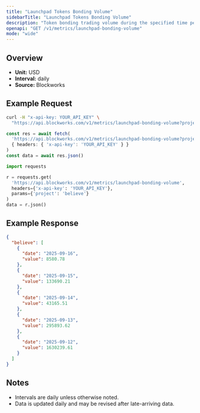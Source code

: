 ```yaml
---
title: "Launchpad Tokens Bonding Volume"
sidebarTitle: "Launchpad Tokens Bonding Volume"
description: "Token bonding trading volume during the specified time period for given launchpad."
openapi: "GET /v1/metrics/launchpad-bonding-volume"
mode: "wide"
---
```


## Overview

- **Unit:** USD
- **Interval:** daily
- **Source:** Blockworks

## Example Request

<CodeGroup>

```bash cURL
curl -H "x-api-key: YOUR_API_KEY" \
  "https://api.blockworks.com/v1/metrics/launchpad-bonding-volume?project=believe"
```

```typescript TypeScript
const res = await fetch(
  'https://api.blockworks.com/v1/metrics/launchpad-bonding-volume?project=believe',
  { headers: { 'x-api-key': 'YOUR_API_KEY' } }
)
const data = await res.json()
```

```python Python
import requests

r = requests.get(
  'https://api.blockworks.com/v1/metrics/launchpad-bonding-volume',
  headers={'x-api-key': 'YOUR_API_KEY'},
  params={'project': 'believe'}
)
data = r.json()
```

</CodeGroup>

## Example Response

```json
{
  "believe": [
    {
      "date": "2025-09-16",
      "value": 8580.78
    },
    {
      "date": "2025-09-15",
      "value": 133690.21
    },
    {
      "date": "2025-09-14",
      "value": 43165.51
    },
    {
      "date": "2025-09-13",
      "value": 295893.62
    },
    {
      "date": "2025-09-12",
      "value": 1630239.61
    }
  ]
}
```

## Notes
- Intervals are daily unless otherwise noted.
- Data is updated daily and may be revised after late-arriving data.